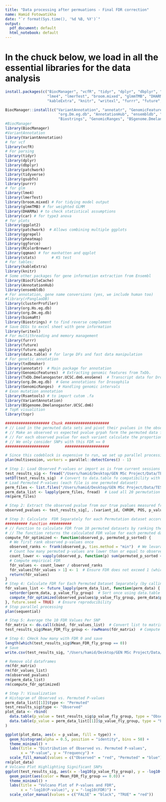 ```yaml
---
title: "Data processing after permuations - Final FDR correction"
name: Hamid Fotowatikha
date: "`r format(Sys.time(), '%d %B, %Y')`"
output:
  pdf_document: default
  html_notebook: default
---
```


# In the chuck below, we load in all the essential libraries for the data analysis
```r
install.packages(c("BiocManager", "vcfR", "tidyr", "dplyr", "dbplyr", "patchwork", "tidyverse", "gsubfn", "purrr", 
                   "lme4", "lmerTest", "broom.mixed", "glmmTMB", "DHARMa", "car", "ggplot2", "qqman", "stats", 
                   "kableExtra", "knitr", "writexl", "furrr", "future", "future.apply", "data.table", "topr", "pheatmap"))

BiocManager::install(c("VariantAnnotation", "annotatr", "GenomicFeatures", "TxDb.Dmelanogaster.UCSC.dm6.ensGene", 
                        "org.Dm.eg.db", "AnnotationHub", "ensembldb", "clusterProfiler", "org.Hs.eg.db", "biomaRt", 
                        "Biostrings", "GenomicRanges", "BSgenome.Dmelanogaster.UCSC.dm6", "Rsamtools", "txdbmaker"))
#BiocManager
library(BiocManager)
#VariantAnnotation
library(VariantAnnotation)
# for vcf
library(vcfR)
# For parsing
library(tidyr)
library(dplyr)
library(dbplyr)
library(patchwork)
library(tidyverse)
library(gsubfn) 
library(purrr)
# for glm
library(lme4)
library(lmerTest) 
library(broom.mixed) # For tidying model output
library(glmmTMB) # for weighted GLMM
library(DHARMa) # to check statistical assumptions
library(car) # for type3 anova 
# for plots
library(ggplot2)
library(patchwork)  # Allows combining multiple ggplots
library(ggrepel) 
library(pheatmap) 
library(ggforce) 
library(RColorBrewer)
library(qqman) # for manhatten and qqplot
library(stats)       # KS test
# For tables:
library(kableExtra)
library(knitr)
# Some other packages for gene information extraction from Ensembl
library(BiocFileCache)
library(AnnotationHub)
library(ensembldb)  
# For annotation, gene name conversions (yes, we include human too)
#library(rPanglaoDB)
library(clusterProfiler)
library(org.Hs.eg.db)
library(org.Dm.eg.db)
library(biomaRt)
library(Biostrings) # to find reverse complement
# Save DEGs to excel sheet with gene information
library(writexl)
# For multithreading and memory management
library(furrr)
library(future)
library(future.apply)
library(data.table) # for large DFs and fast data manipulation
# For genetic annotation
library(txdbmaker)
library(annotatr)  # Main package for annotation
library(GenomicFeatures)  # Extracting genomic features from TxDb.
library(TxDb.Dmelanogaster.UCSC.dm6.ensGene)  # Transcript data for Drosophila DM6
library(org.Dm.eg.db)  # Gene annotations for Drosophila
library(GenomicRanges)  # Handling genomic intervals
# Exon mutation annotation
library(Rsamtools) # to import cutom .fa
library(VariantAnnotation)
library(BSgenome.Dmelanogaster.UCSC.dm6)
# TopR visualition
library(topr)
```


```r
#################### Chunk #################### 
# // Load in the permuted data sets and pivot their pvalues in the observed data (True pvalues)
# // Make an observed vs expected pvalue grpah form the permuted data for each fixed effect
# // For each observed pvalue for each variant calculate the proportion of permuted pvalues lower observed
# // We only consider SNPs with this FDR == 0
####################       ####################

# Since this codeblock is expensive to run, we set up parallel processing
plan(multisession, workers = parallel::detectCores() - 1)

# Step 1: Load Observed P-values or import as is from current sessions (called test_results_sig)
test_results_sig <- fread("/Users/hamid/Desktop/GEN MSc Project/Data/TEST/test_results_sig.csv")
setDT(test_results_sig)  # Convert to data.table fo compatibility with the package (this is faster than base R)
# Load Permuted P-values (each file is one permuted dataset)
perm_files <- list.files("/Users/hamid/Desktop/GEN MSc Project/Data/TEST/Permutations_SoftWeight/GLM_results_permutation20/", full.names = TRUE)
perm_data_list <- lapply(perm_files, fread)  # Load all 20 permutation datasets
rm(perm_files)

# Step 2: Extract the observed pvalue from our true pvalues measured from the fly_group (CE, CL)
observed_pvalues <- test_results_sig[, .(variant_id, CHROM, POS, p_value_fly_group)]

# Step 3: Calculate  FDR Separately for each Permutation dataset according to previous study (source!!!!!!!)
########## Function ########## 
# // Function to calculate FDR from 10 permuted datasets by ranking the genome-wide P-values of the true data and each of the P-value datasets of the 10 permutations. For every "true" P-value we calculated the proportion of permuted P-values with a lower value than a given P-value. This value is equivalent to an FDR value as defined by Storey et al., 2003 (two other srouces: Hoesjes et al. 2019; Jha et al. 2015)
# // The function returns the calculated FDR value for each permuted dataset, in step 4
compute_fdr_optimized <- function(observed_p, permuted_p_sorted) {
  # We first rank observed p-values once
  observed_ranks <- frank(observed_p, ties.method = "min")  # We levarage "frank()" from data.table package, which is faster than regular "rank()"
  # Count how many permuted p-values are lower than or equal to observed ones (vapply to ensure it is fully vectorized)
  count_lower <- vapply(observed_p, function(p) sum(permuted_p_sorted <= p), integer(1))
  # Compute empirical FDR
  fdr_values <- count_lower / observed_ranks
  fdr_values[fdr_values > 1] <- 1  # Ensure FDR does not exceed 1 (which will definitely happen with our method)
  return(fdr_values)
}
# Step 4: Calculate FDR for Each Permuted Dataset Separately (by calling the function above, we do this in parallel)
fdr_values_list <- future_lapply(perm_data_list, function(perm_data) {
  setorder(perm_data, p_value_fly_group)  # Sort once using data.table for efficiency
  compute_fdr_optimized(observed_pvalues$p_value_fly_group, perm_data$p_value_fly_group)
}, future.seed = TRUE)  # Ensure reproducibility
# Stop parallel processing
plan(sequential)

# Step 5: Average the 10 FDR Values Per SNP
fdr_matrix <- do.call(cbind, fdr_values_list)  # Convert list to matrix
test_results_sig$Mean_FDR_fly_group <- rowMeans(fdr_matrix)  # Compute mean FDR

# Step 6: CHeck how many with FDR 0 and save
length(which(test_results_sig$Mean_FDR_fly_group == 0))
# Save 
write.csv(test_results_sig, "/Users/hamid/Desktop/GEN MSc Project/Data/TEST/test_results_with_FDR_20Permutations.csv", row.names = FALSE)

# Remove old dataframes
rm(fdr_matrix)
rm(fdr_values_list)
rm(observed_pvalues)
rm(perm_data_list)
rm(compute_fdr_optimized)

# Step 7: Visualization
# Histogram of Observed vs. Permuted P-values
perm_data_list[[1]]$type <- "Permuted"
test_results_sig$type <- "Observed"
plot_data <- rbind(
  data.table(p_value = test_results_sig$p_value_fly_group, type = "Observed"),
  data.table(p_value = perm_data_list[[1]]$p_value_fly_group, type = "Permuted")  # Use first permutation dataset
)

ggplot(plot_data, aes(x = p_value, fill = type)) +
  geom_histogram(alpha = 0.5, position = "identity", bins = 50) +
  theme_minimal() +
  labs(title = "Distribution of Observed vs. Permuted P-values",
       x = "P-value", y = "Frequency") +
  scale_fill_manual(values = c("Observed" = "red", "Permuted" = "blue"))
rm(plot_data)
# Volcano Plot Highlighting Significant SNPs
ggplot(test_results_sig, aes(x = -log10(p_value_fly_group), y = -log10(Mean_FDR_fly_group))) +
  geom_point(aes(color = Mean_FDR_fly_group == 0.0)) +
  theme_minimal() +
  labs(title = "Volcano Plot of P-values and FDR",
       x = "-log10(P-value)", y = "-log10(FDR)") +
  scale_color_manual(values = c("FALSE" = "black", "TRUE" = "red"))
```